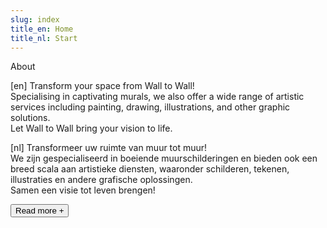 ```yaml
---
slug: index
title_en: Home
title_nl: Start
---
```

<script context="module">
</script>

About

<div class="md text-3xl my-10">

[en]
Transform your space from Wall to Wall! <br>
Specialising in captivating murals, we also offer a wide range of artistic services including painting, drawing, illustrations, and other graphic solutions. <br>
Let Wall to Wall bring your vision to life.

[nl]
Transformeer uw ruimte van muur tot muur! <br>
We zijn gespecialiseerd in boeiende muurschilderingen en bieden ook een breed scala aan artistieke diensten, waaronder schilderen, tekenen, illustraties en andere grafische oplossingen. <br>
Samen een visie tot leven brengen!

</div>

<div class="md my-14">
    <button class="reset px-4 py-2 bg-[#E08331] text-$theme-bg">
        Read more +
    </button>
</div>

<Gallery />
